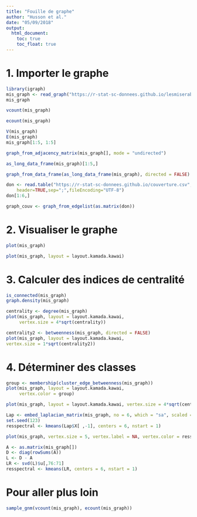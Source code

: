 ---
title: "Fouille de graphe"
author: "Husson et al."
date: "05/09/2018"
output:
  html_document:
    toc: true
    toc_float: true 
---


# 1. Importer le graphe

```{r,results="hide",message=FALSE,warning=FALSE}
library(igraph)
mis_graph <- read_graph("https://r-stat-sc-donnees.github.io/lesmiserables.gml", format = "gml")
mis_graph
```

```{r,results = "hide",message=FALSE,warning=FALSE}
vcount(mis_graph)
```

```{r,results = "hide",message=FALSE,warning=FALSE}
ecount(mis_graph)
```


```{r,results="hide",message=FALSE,warning=FALSE}
V(mis_graph)
E(mis_graph)
mis_graph[1:5, 1:5]
```

```{r,results="hide",message=FALSE,warning=FALSE}
graph_from_adjacency_matrix(mis_graph[], mode = "undirected")
```

```{r,results="hide",message=FALSE,warning=FALSE}
as_long_data_frame(mis_graph)[1:5,]
```


```{r,results="hide",message=FALSE,warning=FALSE}
graph_from_data_frame(as_long_data_frame(mis_graph), directed = FALSE)
```

```{r,results="hide",message=FALSE,warning=FALSE}
don <- read.table("https://r-stat-sc-donnees.github.io/couverture.csv",
    header=TRUE,sep=";",fileEncoding="UTF-8")
don[1:6,]
```

```{r,results="hide",message=FALSE,warning=FALSE}
graph_couv <- graph_from_edgelist(as.matrix(don))
```


# 2. Visualiser le graphe

```{r,results="hide",message=FALSE,warning=FALSE}
plot(mis_graph)
```

```{r,results="hide",message=FALSE,warning=FALSE}
plot(mis_graph, layout = layout.kamada.kawai)
```

# 3. Calculer des indices de centralité

```{r,results="hide",message=FALSE,warning=FALSE}
is_connected(mis_graph)
graph.density(mis_graph)
```

```{r,results="hide",message=FALSE,warning=FALSE}
centrality <- degree(mis_graph)
plot(mis_graph, layout = layout.kamada.kawai,
     vertex.size = 4*sqrt(centrality))
```

```{r,results="hide",message=FALSE,warning=FALSE}
centrality2 <- betweenness(mis_graph, directed = FALSE)
plot(mis_graph, layout = layout.kamada.kawai,
vertex.size = 1*sqrt(centrality2))
```

# 4. Déterminer des classes

```{r,results="hide",message=FALSE,warning=FALSE}
group <- membership(cluster_edge_betweenness(mis_graph))
plot(mis_graph, layout = layout.kamada.kawai,
     vertex.color = group)
```

```{r,results="hide",message=FALSE,warning=FALSE}
plot(mis_graph, layout = layout.kamada.kawai, vertex.size = 4*sqrt(centrality), vertex.color = group)
```

```{r,results="hide",message=FALSE,warning=FALSE}
Lap <- embed_laplacian_matrix(mis_graph, no = 6, which = "sa", scaled = FALSE)
set.seed(123)
resspectral <- kmeans(Lap$X[ ,-1], centers = 6, nstart = 1)
```

```{r,results="hide",message=FALSE,warning=FALSE}
plot(mis_graph, vertex.size = 5, vertex.label = NA, vertex.color = resspectral$cluster, vertex.frame.color = resspectral$cluster)
```

```{r,results="hide",message=FALSE,warning=FALSE}
A <- as.matrix(mis_graph[]) 
D <- diag(rowSums(A))
L <- D - A
LR <- svd(L)$u[,76:71]
resspectral <- kmeans(LR, centers = 6, nstart = 1)
```

# Pour aller plus loin

```{r,results="hide",message=FALSE,warning=FALSE}
sample_gnm(vcount(mis_graph), ecount(mis_graph))
```

